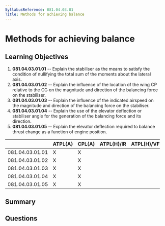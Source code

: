 ```yaml
---
SyllabusReference: 081.04.03.01
Title: Methods for achieving balance
---
```


# Methods for achieving balance

## Learning Objectives

1.  **081.04.03.01.01** -- Explain the stabiliser as the means to satisfy the
    condition of nullifying the total sum of the moments about the lateral axis.
2.  **081.04.03.01.02** -- Explain the influence of the location of the wing CP
    relative to the CG on the magnitude and direction of the balancing force on
    the stabiliser.
3.  **081.04.03.01.03** -- Explain the influence of the indicated airspeed on the
    magnitude and direction of the balancing force on the stabiliser.
4.  **081.04.03.01.04** -- Explain the use of the elevator deflection or
    stabiliser angle for the generation of the balancing force and its direction.
5.  **081.04.03.01.05** -- Explain the elevator deflection required to balance
    thrust change as a function of engine position.

|                 | ATPL(A) | CPL(A) | ATPL(H)/IR | ATPL(H)/VFR | CPL(H) | IR | CBIR(A) |
| --------------- | ------- | ------ | ---------- | ----------- | ------ | -- | ------- |
| 081.04.03.01.01 | X       | X      |            |             |        |    |         |
| 081.04.03.01.02 | X       | X      |            |             |        |    |         |
| 081.04.03.01.03 | X       | X      |            |             |        |    |         |
| 081.04.03.01.04 | X       | X      |            |             |        |    |         |
| 081.04.03.01.05 | X       | X      |            |             |        |    |         |

## Summary

## Questions
